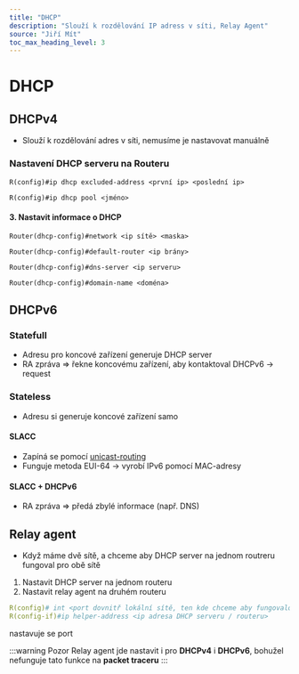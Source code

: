 ```yaml
---
title: "DHCP"
description: "Slouží k rozdělování IP adress v síti, Relay Agent"
source: "Jiří Mít"
toc_max_heading_level: 3
---
```


# DHCP

## DHCPv4
* Slouží k rozdělování adres v síti, nemusíme je nastavovat manuálně

### Nastavení DHCP serveru na Routeru 
```cisco title="1. Vyloučit adresy, které nechceme aby poskytoval (adresy routerů, serverů, switchů…)"
R(config)#ip dhcp excluded-address <první ip> <poslední ip>
```
```cisco title="2. Pojmenovat DHCP"
R(config)#ip dhcp pool <jméno>
```
#### 3. Nastavit informace o DHCP
```cisco title="Síť, které přiřazuje rozsah"
Router(dhcp-config)#network <ip sítě> <maska>
```
```cisco title="Defaultní bránu"
Router(dhcp-config)#default-router <ip brány>
```
```cisco title="DNS server"
Router(dhcp-config)#dns-server <ip serveru>
```
```cisco title="Doménové jméno"
Router(dhcp-config)#domain-name <doména>
```

## DHCPv6
### Statefull
* Adresu pro koncové zařízení generuje DHCP server
* RA zpráva => řekne koncovému zařízení, aby kontaktoval DHCPv6 -> request

### Stateless
* Adresu si generuje koncové zařízení samo
#### SLACC
* Zapíná se pomocí [unicast-routing](../ip_adresy/IPv6#nastavovnání-ipv6)
* Funguje metoda EUI-64 -> vyrobí IPv6 pomocí MAC-adresy

#### SLACC + DHCPv6
* RA zpráva => předá zbylé informace (např. DNS)

## Relay agent
* Když máme dvě sítě, a chceme aby DHCP server na jednom routreru fungoval pro obě sítě

1. Nastavit DHCP server na jednom routeru 
2. Nastavit relay agent na druhém routeru
```yml
R(config)# int <port dovnitř lokální sítě, ten kde chceme aby fungovalo dhcp>
R(config-if)#ip helper-address <ip adresa DHCP serveru / routeru>
```

nastavuje se port

:::warning Pozor
Relay agent jde nastavit i pro **DHCPv4** i **DHCPv6**, bohužel nefunguje tato funkce na **packet traceru**
::: 

